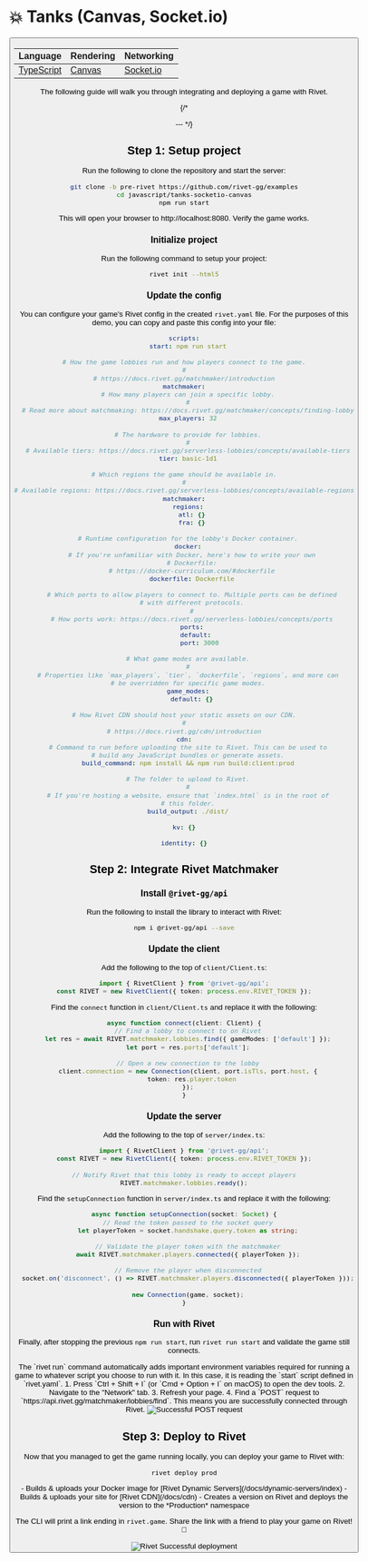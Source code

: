 
# 💥 Tanks (Canvas, Socket.io)

<ButtonGroup>
  <Button
    href='https://github.com/rivet-gg/example-tanks-typescript-canvas-socketio'
    target='_blank'
    icon={faGithub}
    arrow='right'
    children='View on GitHub'
  />
</ButtonGroup>

| Language                                      | Rendering                                                             | Networking                      |
| --------------------------------------------- | --------------------------------------------------------------------- | ------------------------------- |
| [TypeScript](https://www.typescriptlang.org/) | [Canvas](https://developer.mozilla.org/en-US/docs/Web/API/Canvas_API) | [Socket.io](https://socket.io/) |

The following guide will walk you through integrating and deploying a game with Rivet.

{/* <TutorialVideo videoId='pBE7s-PK0j0' />

--- */}

## Step 1: Setup project

Run the following to clone the repository and start the server:

```bash
git clone -b pre-rivet https://github.com/rivet-gg/examples
cd javascript/tanks-socketio-canvas
npm run start
```

<PreRivetBranch></PreRivetBranch>

This will open your browser to http://localhost:8080. Verify the game works.

### Initialize project

<InstallCli />

Run the following command to setup your project:

```bash
rivet init --html5
```

<WhatDoesRivetDo />

### Update the config

You can configure your game's Rivet config in the created `rivet.yaml` file. For the purposes of this demo,
you can copy and paste this config into your file:

  ```yaml {{"file": "rivet.yaml"}}
  scripts:
    start: npm run start

  # How the game lobbies run and how players connect to the game.
  #
  # https://docs.rivet.gg/matchmaker/introduction
  matchmaker:
    # How many players can join a specific lobby.
    #
    # Read more about matchmaking: https://docs.rivet.gg/matchmaker/concepts/finding-lobby
    max_players: 32

    # The hardware to provide for lobbies.
    #
    # Available tiers: https://docs.rivet.gg/serverless-lobbies/concepts/available-tiers
    tier: basic-1d1

  # Which regions the game should be available in.
  #
  # Available regions: https://docs.rivet.gg/serverless-lobbies/concepts/available-regions
  matchmaker:
    regions:
      atl: {}
      fra: {}

    # Runtime configuration for the lobby's Docker container.
    docker:
      # If you're unfamiliar with Docker, here's how to write your own
      # Dockerfile:
      # https://docker-curriculum.com/#dockerfile
      dockerfile: Dockerfile

      # Which ports to allow players to connect to. Multiple ports can be defined
      # with different protocols.
      #
      # How ports work: https://docs.rivet.gg/serverless-lobbies/concepts/ports
      ports:
        default:
          port: 3000

    # What game modes are available.
    #
    # Properties like `max_players`, `tier`, `dockerfile`, `regions`, and more can
    # be overridden for specific game modes.
    game_modes:
      default: {}

  # How Rivet CDN should host your static assets on our CDN.
  #
  # https://docs.rivet.gg/cdn/introduction
  cdn:
    # Command to run before uploading the site to Rivet. This can be used to
    # build any JavaScript bundles or generate assets.
    build_command: npm install && npm run build:client:prod

    # The folder to upload to Rivet.
    #
    # If you're hosting a website, ensure that `index.html` is in the root of
    # this folder.
    build_output: ./dist/

  kv: {}

  identity: {}
  ```

## Step 2: Integrate Rivet Matchmaker

### Install `@rivet-gg/api`

Run the following to install the library to interact with Rivet:

```bash
npm i @rivet-gg/api --save
```

### Update the client

Add the following to the top of `client/Client.ts`:

```typescript client/Client.ts
import { RivetClient } from '@rivet-gg/api';
const RIVET = new RivetClient({ token: process.env.RIVET_TOKEN });
```

<EnvTokenClient />

Find the `connect` function in `client/Client.ts` and replace it with the following:

```typescript client/Client.ts
async function connect(client: Client) {
  // Find a lobby to connect to on Rivet
  let res = await RIVET.matchmaker.lobbies.find({ gameModes: ['default'] });
  let port = res.ports['default'];

  // Open a new connection to the lobby
  client.connection = new Connection(client, port.isTls, port.host, {
    token: res.player.token
  });
}
```

### Update the server

Add the following to the top of `server/index.ts`:

```typescript server/index.ts
import { RivetClient } from '@rivet-gg/api';
const RIVET = new RivetClient({ token: process.env.RIVET_TOKEN });

// Notify Rivet that this lobby is ready to accept players
RIVET.matchmaker.lobbies.ready();
```

<EnvTokenServer />

Find the `setupConnection` function in `server/index.ts` and replace it with the following:

```typescript server/index.ts
async function setupConnection(socket: Socket) {
  // Read the token passed to the socket query
  let playerToken = socket.handshake.query.token as string;

  // Validate the player token with the matchmaker
  await RIVET.matchmaker.players.connected({ playerToken });

  // Remove the player when disconnected
  socket.on('disconnect', () => RIVET.matchmaker.players.disconnected({ playerToken }));

  new Connection(game, socket);
}
```

### Run with Rivet

Finally, after stopping the previous `npm run start`, run `rivet run start` and validate the game still connects.

<Accordion title='What is "rivet run"?'>
  The `rivet run` command automatically adds important environment variables required for running a game to
  whatever script you choose to run with it. In this case, it is reading the `start` script defined in
  `rivet.yaml`.
</Accordion>

<Accordion title='Optional: Check for connectivity to Rivet'>
  1. Press `Ctrl + Shift + I` (or `Cmd + Option + I` on macOS) to open the dev tools.
  2. Navigate to the "Network" tab.
  3. Refresh your page.
  4. Find a `POST` request to `https://api.rivet.gg/matchmaker/lobbies/find`. This means you are
    successfully connected through Rivet.

  <Image className="block ml-auto mr-auto" src={postRequest} width={500} alt='Successful POST request' />
</Accordion>

## Step 3: Deploy to Rivet

Now that you managed to get the game running locally, you can deploy your game to Rivet with:

```bash
rivet deploy prod
```

<Accordion title='What does this do?'>
  - Builds & uploads your Docker image for [Rivet Dynamic Servers](/docs/dynamic-servers/index)
  - Builds & uploads your site for [Rivet CDN](/docs/cdn)
  - Creates a version on Rivet and deploys the version to the *Production* namespace
</Accordion>

The CLI will print a link ending in `rivet.game`. Share the link with a friend to play your game on Rivet! 🎉

<Image className="block ml-auto mr-auto" src={deployment} width={500} alt='Rivet Successful deployment' />
